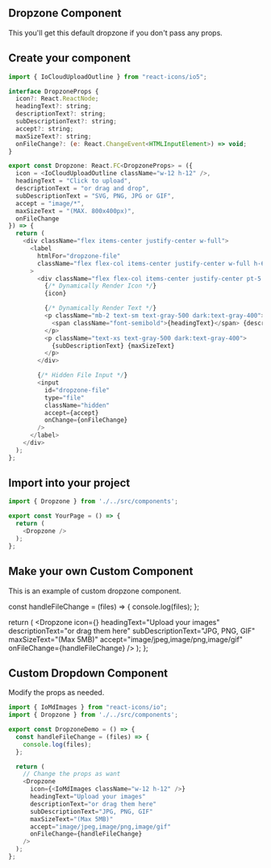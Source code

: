 


## Dropzone Component
This you'll get this default dropzone if you don't pass any props.
<Dropzone />


## Create your component

```js filename="Dropzone.tsx" {3} copy
import { IoCloudUploadOutline } from "react-icons/io5";

interface DropzoneProps {
  icon?: React.ReactNode;
  headingText?: string;
  descriptionText?: string;
  subDescriptionText?: string;
  accept?: string;
  maxSizeText?: string;
  onFileChange?: (e: React.ChangeEvent<HTMLInputElement>) => void;
}

export const Dropzone: React.FC<DropzoneProps> = ({
  icon = <IoCloudUploadOutline className="w-12 h-12" />,
  headingText = "Click to upload",
  descriptionText = "or drag and drop",
  subDescriptionText = "SVG, PNG, JPG or GIF",
  accept = "image/*",
  maxSizeText = "(MAX. 800x400px)",
  onFileChange
}) => {
  return (
    <div className="flex items-center justify-center w-full">
      <label
        htmlFor="dropzone-file"
        className="flex flex-col items-center justify-center w-full h-64 border-2 border-gray-300 border-dashed rounded-lg cursor-pointer bg-gray-50 dark:hover:bg-gray-800 dark:bg-gray-700 hover:bg-gray-100 dark:border-gray-600 dark:hover:border-gray-500"
      >
        <div className="flex flex-col items-center justify-center pt-5 pb-6">
          {/* Dynamically Render Icon */}
          {icon}

          {/* Dynamically Render Text */}
          <p className="mb-2 text-sm text-gray-500 dark:text-gray-400">
            <span className="font-semibold">{headingText}</span> {descriptionText}
          </p>
          <p className="text-xs text-gray-500 dark:text-gray-400">
            {subDescriptionText} {maxSizeText}
          </p>
        </div>

        {/* Hidden File Input */}
        <input
          id="dropzone-file"
          type="file"
          className="hidden"
          accept={accept}
          onChange={onFileChange}
        />
      </label>
    </div>
  );
};

```

## Import into your project
```js filename="demo.js" {3} copy
import { Dropzone } from './../src/components';

export const YourPage = () => {
  return (
    <Dropzone />
  );
};

```


## Make your own Custom Component
This is an example of custom dropzone component.

  const handleFileChange = (files) => {
    console.log(files);
  };

  return (
    <Dropzone
      icon={<IoMdImages className="w-12 h-12" />}
      headingText="Upload your images"
      descriptionText="or drag them here"
      subDescriptionText="JPG, PNG, GIF"
      maxSizeText="(Max 5MB)"
      accept="image/jpeg,image/png,image/gif"
      onFileChange={handleFileChange}
    />
  );
};

<DropzoneDemo />




## Custom Dropdown Component
Modify the props as needed.

```js filename="custom.js" {5, 10} copy
import { IoMdImages } from "react-icons/io";
import { Dropzone } from './../src/components';

export const DropzoneDemo = () => {
  const handleFileChange = (files) => {
    console.log(files);
  };

  return (
    // Change the props as want
    <Dropzone
      icon={<IoMdImages className="w-12 h-12" />}
      headingText="Upload your images"
      descriptionText="or drag them here"
      subDescriptionText="JPG, PNG, GIF"
      maxSizeText="(Max 5MB)"
      accept="image/jpeg,image/png,image/gif"
      onFileChange={handleFileChange}
    />
  );
};
```


